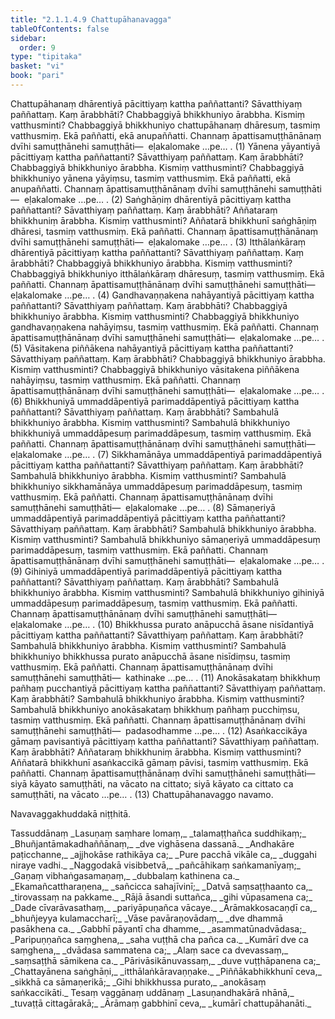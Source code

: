 ```yaml
---
title: "2.1.1.4.9 Chattupāhanavagga"
tableOfContents: false
sidebar:
  order: 9
type: "tipitaka"
basket: "vi"
book: "pari"
---
```



<DynamicBreadcrumb />

<Division number="226" book="pari" bookNo="5" page="121">

<Paragraph number="809" book="pari">
Chattupāhanaṃ dhārentiyā pācittiyaṃ kattha paññattanti? Sāvatthiyaṃ paññattaṃ. Kaṃ ārabbhāti? Chabbaggiyā bhikkhuniyo ārabbha. Kismiṃ vatthusminti? Chabbaggiyā bhikkhuniyo chattupāhanaṃ dhāresuṃ, tasmiṃ vatthusmiṃ. Ekā paññatti, ekā anupaññatti. Channaṃ āpattisamuṭṭhānānaṃ dvīhi samuṭṭhānehi samuṭṭhāti—  eḷakalomake …pe… . (1)
</Paragraph>

<Paragraph number="810" book="pari">
Yānena yāyantiyā pācittiyaṃ kattha paññattanti? Sāvatthiyaṃ paññattaṃ. Kaṃ ārabbhāti? Chabbaggiyā bhikkhuniyo ārabbha. Kismiṃ vatthusminti? Chabbaggiyā bhikkhuniyo yānena yāyiṃsu, tasmiṃ vatthusmiṃ. Ekā paññatti, ekā anupaññatti. Channaṃ āpattisamuṭṭhānānaṃ dvīhi samuṭṭhānehi samuṭṭhāti—  eḷakalomake …pe… . (2)
</Paragraph>

<Paragraph number="811" book="pari">
Saṅghāṇiṃ dhārentiyā pācittiyaṃ kattha paññattanti? Sāvatthiyaṃ paññattaṃ. Kaṃ ārabbhāti? Aññataraṃ bhikkhuniṃ ārabbha. Kismiṃ vatthusminti? Aññatarā bhikkhunī saṅghāṇiṃ dhāresi, tasmiṃ vatthusmiṃ. Ekā paññatti. Channaṃ āpattisamuṭṭhānānaṃ dvīhi samuṭṭhānehi samuṭṭhāti—  eḷakalomake …pe… . (3)
</Paragraph>

<Paragraph number="812" book="pari">
Itthālaṅkāraṃ dhārentiyā pācittiyaṃ kattha paññattanti? Sāvatthiyaṃ paññattaṃ. Kaṃ ārabbhāti? Chabbaggiyā bhikkhuniyo ārabbha. Kismiṃ vatthusminti? Chabbaggiyā bhikkhuniyo itthālaṅkāraṃ dhāresuṃ, tasmiṃ vatthusmiṃ. Ekā paññatti. Channaṃ āpattisamuṭṭhānānaṃ dvīhi samuṭṭhānehi samuṭṭhāti—  eḷakalomake …pe… . (4)
</Paragraph>

<Paragraph number="813" book="pari">
Gandhavaṇṇakena nahāyantiyā pācittiyaṃ kattha paññattanti? Sāvatthiyaṃ paññattaṃ. Kaṃ ārabbhāti? Chabbaggiyā bhikkhuniyo ārabbha. Kismiṃ vatthusminti? Chabbaggiyā bhikkhuniyo gandhavaṇṇakena nahāyiṃsu, tasmiṃ vatthusmiṃ. Ekā paññatti. Channaṃ āpattisamuṭṭhānānaṃ dvīhi samuṭṭhānehi samuṭṭhāti—  eḷakalomake …pe… . (5)
</Paragraph>

<Paragraph number="814" book="pari">
Vāsitakena piññākena nahāyantiyā pācittiyaṃ kattha paññattanti? Sāvatthiyaṃ paññattaṃ. Kaṃ ārabbhāti? Chabbaggiyā bhikkhuniyo ārabbha. Kismiṃ vatthusminti? Chabbaggiyā bhikkhuniyo vāsitakena piññākena nahāyiṃsu, tasmiṃ vatthusmiṃ. Ekā paññatti. Channaṃ āpattisamuṭṭhānānaṃ dvīhi samuṭṭhānehi samuṭṭhāti—  eḷakalomake …pe… . (6)
</Paragraph>

<Paragraph number="815" book="pari">
Bhikkhuniyā ummaddāpentiyā parimaddāpentiyā pācittiyaṃ kattha paññattanti? Sāvatthiyaṃ paññattaṃ. Kaṃ ārabbhāti? Sambahulā bhikkhuniyo ārabbha. Kismiṃ vatthusminti? Sambahulā bhikkhuniyo bhikkhuniyā ummaddāpesuṃ parimaddāpesuṃ, tasmiṃ vatthusmiṃ. Ekā paññatti. Channaṃ āpattisamuṭṭhānānaṃ dvīhi samuṭṭhānehi samuṭṭhāti—  eḷakalomake …pe… . (7)
</Paragraph>

<Paragraph number="816" book="pari">
Sikkhamānāya ummaddāpentiyā parimaddāpentiyā pācittiyaṃ kattha paññattanti? Sāvatthiyaṃ paññattaṃ. Kaṃ ārabbhāti? Sambahulā bhikkhuniyo ārabbha. Kismiṃ vatthusminti? Sambahulā bhikkhuniyo sikkhamānāya ummaddāpesuṃ parimaddāpesuṃ, tasmiṃ vatthusmiṃ. Ekā paññatti. Channaṃ āpattisamuṭṭhānānaṃ dvīhi samuṭṭhānehi samuṭṭhāti—  eḷakalomake …pe… . (8)
</Paragraph>

<Paragraph number="817" book="pari">
Sāmaṇeriyā ummaddāpentiyā parimaddāpentiyā pācittiyaṃ kattha paññattanti? Sāvatthiyaṃ paññattaṃ. Kaṃ ārabbhāti? Sambahulā bhikkhuniyo ārabbha. Kismiṃ vatthusminti? Sambahulā bhikkhuniyo sāmaṇeriyā ummaddāpesuṃ parimaddāpesuṃ, tasmiṃ vatthusmiṃ. Ekā paññatti. Channaṃ āpattisamuṭṭhānānaṃ dvīhi samuṭṭhānehi samuṭṭhāti—  eḷakalomake …pe… . (9)
</Paragraph>

<Paragraph number="818" book="pari">
Gihiniyā ummaddāpentiyā parimaddāpentiyā pācittiyaṃ kattha paññattanti? Sāvatthiyaṃ paññattaṃ. Kaṃ ārabbhāti? Sambahulā bhikkhuniyo ārabbha. Kismiṃ vatthusminti? Sambahulā bhikkhuniyo gihiniyā ummaddāpesuṃ parimaddāpesuṃ, tasmiṃ vatthusmiṃ. Ekā paññatti. Channaṃ āpattisamuṭṭhānānaṃ dvīhi samuṭṭhānehi samuṭṭhāti—  eḷakalomake …pe… . (10)
</Paragraph>

<Paragraph number="819" book="pari">
Bhikkhussa purato anāpucchā āsane nisīdantiyā pācittiyaṃ kattha paññattanti? Sāvatthiyaṃ paññattaṃ. Kaṃ ārabbhāti? Sambahulā bhikkhuniyo ārabbha. Kismiṃ vatthusminti? Sambahulā bhikkhuniyo bhikkhussa purato anāpucchā āsane nisīdiṃsu, tasmiṃ vatthusmiṃ. Ekā paññatti. Channaṃ āpattisamuṭṭhānānaṃ dvīhi samuṭṭhānehi samuṭṭhāti—  kathinake …pe… . (11)
</Paragraph>

<Paragraph number="820" book="pari">
Anokāsakataṃ bhikkhuṃ pañhaṃ pucchantiyā pācittiyaṃ kattha paññattanti? Sāvatthiyaṃ paññattaṃ. Kaṃ ārabbhāti? Sambahulā bhikkhuniyo ārabbha. Kismiṃ vatthusminti? Sambahulā bhikkhuniyo anokāsakataṃ bhikkhuṃ pañhaṃ pucchiṃsu, tasmiṃ vatthusmiṃ. Ekā paññatti. Channaṃ āpattisamuṭṭhānānaṃ dvīhi samuṭṭhānehi samuṭṭhāti—  padasodhamme …pe… . (12)
</Paragraph>

<Paragraph number="821" book="pari">
Asaṅkaccikāya gāmaṃ pavisantiyā pācittiyaṃ kattha paññattanti? Sāvatthiyaṃ paññattaṃ. Kaṃ ārabbhāti? Aññataraṃ bhikkhuniṃ ārabbha. Kismiṃ vatthusminti? Aññatarā bhikkhunī asaṅkaccikā gāmaṃ pāvisi, tasmiṃ vatthusmiṃ. Ekā paññatti. Channaṃ āpattisamuṭṭhānānaṃ dvīhi samuṭṭhānehi samuṭṭhāti—  siyā kāyato samuṭṭhāti, na vācato na cittato; siyā kāyato ca cittato ca samuṭṭhāti, na vācato …pe… . (13)

</Paragraph>
</Division>

<Paragraph number="822" type="center" book="pari">
Chattupāhanavaggo navamo.

  
Navavaggakhuddakā niṭṭhitā.



</Paragraph>

<Paragraph number="823" type="center" book="pari">
Tassuddānaṃ


</Paragraph>

<Paragraph number="824" type="verses" book="pari">
_Lasuṇaṃ saṃhare lomaṃ,_  
_talamaṭṭhañca suddhikaṃ;_  
_Bhuñjantāmakadhaññānaṃ,_  
_dve vighāsena dassanā._  

</Paragraph>

<Paragraph number="825" type="verses" book="pari">
_Andhakāre paṭicchanne,_  
_ajjhokāse rathikāya ca;_  
_Pure pacchā vikāle ca,_  
_duggahi niraye vadhi._  

</Paragraph>

<Paragraph number="826" type="verses" book="pari">
_Naggodakā visibbetvā,_  
_pañcāhikaṃ saṅkamanīyaṃ;_  
_Gaṇaṃ vibhaṅgasamaṇaṃ,_  
_dubbalaṃ kathinena ca._  

</Paragraph>

<Paragraph number="827" type="verses" book="pari">
_Ekamañcattharaṇena,_  
_sañcicca sahajīvinī;_  
_Datvā saṃsaṭṭhaanto ca,_  
_tirovassaṃ na pakkame._  

</Paragraph>

<Paragraph number="828" type="verses" book="pari">
_Rājā āsandi suttañca,_  
_gihi vūpasamena ca;_  
_Dade cīvarāvasathaṃ,_  
_pariyāpuṇañca vācaye._  

</Paragraph>

<Paragraph number="829" type="verses" book="pari">
_Ārāmakkosacaṇḍī ca,_  
_bhuñjeyya kulamaccharī;_  
_Vāse pavāraṇovādaṃ,_  
_dve dhammā pasākhena ca._  

</Paragraph>

<Paragraph number="830" type="verses" book="pari">
_Gabbhī pāyantī cha dhamme,_  
_asammatūnadvādasa;_  
_Paripuṇṇañca saṃghena,_  
_saha vuṭṭhā cha pañca ca._  

</Paragraph>

<Paragraph number="831" type="verses" book="pari">
_Kumārī dve ca saṃghena,_  
_dvādasa sammatena ca;_  
_Alaṃ sace ca dvevassaṃ,_  
_saṃsaṭṭhā sāmikena ca._  

</Paragraph>

<Paragraph number="832" type="verses" book="pari">
_Pārivāsikānuvassaṃ,_  
_duve vuṭṭhāpanena ca;_  
_Chattayānena saṅghāṇi,_  
_itthālaṅkāravaṇṇake._  

</Paragraph>

<Paragraph number="833" type="verses" book="pari">
_Piññākabhikkhunī ceva,_  
_sikkhā ca sāmaṇerikā;_  
_Gihi bhikkhussa purato,_  
_anokāsaṃ saṅkaccikāti._  


</Paragraph>

<Paragraph number="834" type="center" book="pari">
Tesaṃ vaggānaṃ uddānaṃ


</Paragraph>

<Paragraph number="835" type="verses" book="pari">
_Lasuṇandhakārā nhānā,_  
_tuvaṭṭā cittagārakā;_  
_Ārāmaṃ gabbhinī ceva,_  
_kumārī chattupāhanāti._
</Paragraph>